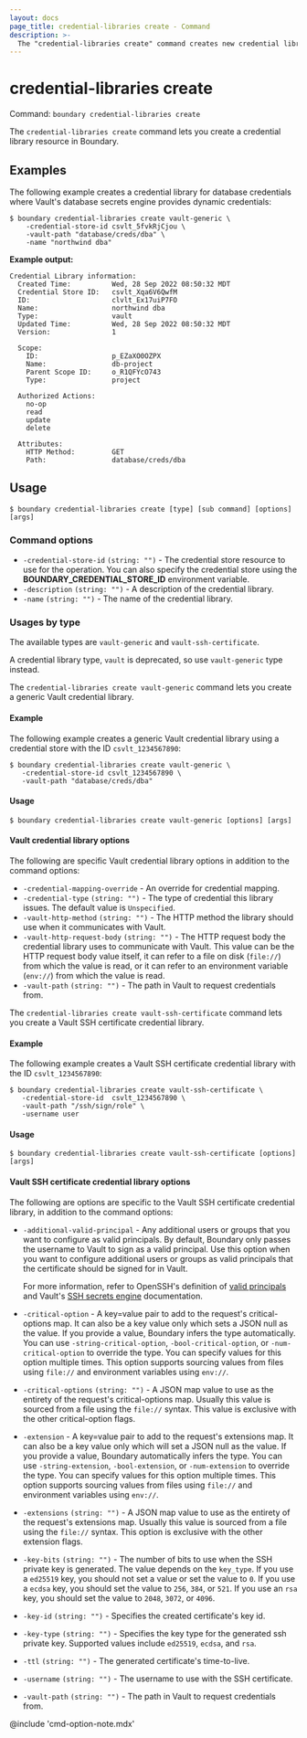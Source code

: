 ```yaml
---
layout: docs
page_title: credential-libraries create - Command
description: >-
  The "credential-libraries create" command creates new credential library resources. You can create a generic Vault or Vault SSH certificate credential library.
---
```


# credential-libraries create

Command: `boundary credential-libraries create`

The `credential-libraries create` command lets you create a credential library resource in Boundary.

## Examples

The following example creates a credential library for database credentials where Vault's database secrets engine provides dynamic credentials:

```shell-session
$ boundary credential-libraries create vault-generic \
    -credential-store-id csvlt_5fvkRjCjou \
    -vault-path "database/creds/dba" \
    -name "northwind dba"
```

**Example output:**

<CodeBlockConfig hideClipboard>

```plaintext
Credential Library information:
  Created Time:          Wed, 28 Sep 2022 08:50:32 MDT
  Credential Store ID:   csvlt_Xqa6V6QwfM
  ID:                    clvlt_Ex17uiP7FO
  Name:                  northwind dba
  Type:                  vault
  Updated Time:          Wed, 28 Sep 2022 08:50:32 MDT
  Version:               1

  Scope:
    ID:                  p_EZaXO0OZPX
    Name:                db-project
    Parent Scope ID:     o_R1QFYcO743
    Type:                project

  Authorized Actions:
    no-op
    read
    update
    delete

  Attributes:
    HTTP Method:         GET
    Path:                database/creds/dba
```

</CodeBlockConfig>


## Usage

<CodeBlockConfig hideClipboard>

```shell-session
$ boundary credential-libraries create [type] [sub command] [options] [args]
```

</CodeBlockConfig>

### Command options

- `-credential-store-id` `(string: "")` - The credential store resource to use
      for the operation. You can also specify the credential store using the
      **BOUNDARY_CREDENTIAL_STORE_ID** environment variable.
- `-description` `(string: "")` - A description of the credential library.
- `-name` `(string: "")` - The name of the credential library.


### Usages by type

The available types are `vault-generic` and `vault-ssh-certificate`.

<Note>

A credential library type, `vault` is deprecated, so use `vault-generic` type instead.

</Note>


<Tabs>
<Tab heading="Vault">

The `credential-libraries create vault-generic` command lets you create a generic Vault credential library.

#### Example

The following example creates a generic Vault credential library using a credential store with the ID `csvlt_1234567890`:

```shell-session
$ boundary credential-libraries create vault-generic \
   -credential-store-id csvlt_1234567890 \
   -vault-path "database/creds/dba"
```

#### Usage

<CodeBlockConfig hideClipboard>

```shell-session
$ boundary credential-libraries create vault-generic [options] [args]
```

</CodeBlockConfig>

#### Vault credential library options

The following are specific Vault credential library options in addition to the command options:

- `-credential-mapping-override`  - An override for credential mapping.
- `-credential-type` `(string: "")` - The type of credential this library issues.
The default value is `Unspecified`.
- `-vault-http-method` `(string: "")` - The HTTP method the library should use when it communicates with Vault.
- `-vault-http-request-body` `(string: "")` - The HTTP request body the credential library uses to communicate with Vault.
This value can be the HTTP request body value itself, it can refer to a file on disk (`file://`) from which the value is read, or it can refer to an environment variable (`env://`) from which the value is read.
- `-vault-path` `(string: "")` - The path in Vault to request credentials from.

</Tab>

<Tab heading="Vault SSH certificate">

The `credential-libraries create vault-ssh-certificate` command lets you create a Vault SSH certificate credential library.

#### Example

The following example creates a Vault SSH certificate credential library with the ID `csvlt_1234567890`:

```shell-session
$ boundary credential-libraries create vault-ssh-certificate \
   -credential-store-id  csvlt_1234567890 \
   -vault-path "/ssh/sign/role" \
   -username user
```

#### Usage

<CodeBlockConfig hideClipboard>

```shell-session
$ boundary credential-libraries create vault-ssh-certificate [options] [args]
```

</CodeBlockConfig>

#### Vault SSH certificate credential library options

The following are options are specific to the Vault SSH certificate credential library, in addition to the command options:

- `-additional-valid-principal` - Any additional users or groups that you want to configure as valid principals.
By default, Boundary only passes the username to Vault to sign as a valid principal.
Use this option when you want to configure additional users or groups as valid principals that the certificate should be signed for in Vault.

   For more information, refer to OpenSSH's definition of [valid principals](https://github.com/openssh/openssh-portable/blob/5f93c4836527d9fda05de8944a1c7b4a205080c7/PROTOCOL.certkeys#L176-L181) and Vault's [SSH secrets engine](https://developer.hashicorp.com/vault/api-docs/secret/ssh#valid_principals) documentation.
- `-critical-option`  - A key=value pair to add to the request's
   critical-options map.
   It can also be a key value only which sets a JSON null as the value.
   If you provide a value, Boundary infers the type automatically.
   You can use `-string-critical-option`, `-bool-critical-option`, or `-num-critical-option` to override the type.
   You can specify values for this option multiple times.
   This option supports sourcing values from files using `file://` and environment variables using `env://`.
- `-critical-options` `(string: "")` - A JSON  map value to use as the entirety of the request's critical-options map.
Usually this value is sourced from a file using the `file://` syntax.
This value is exclusive with the other critical-option flags.
- `-extension`  - A key=value pair to add to the request's extensions map.
It can also be a key value only which will set a JSON null as the value.
If you provide a value, Boundary automatically infers the type.
You can use `-string-extension`, `-bool-extension`, or `-num-extension` to override the type.
You can specify values for this option multiple times.
This option supports sourcing values from files using `file://` and environment variables using `env://`.
- `-extensions` `(string: "")` - A JSON map value to use as the entirety of
   the request's extensions map.
   Usually this value is sourced from a file using the `file://` syntax.
   This option is exclusive with the other extension flags.
- `-key-bits` `(string: "")` - The number of bits to use when the SSH private key is generated.
The value depends on the `key_type`.
If you use a `ed25519` key, you should not set a value or set the value to `0`.
If you use a `ecdsa` key, you should set the value to `256`, `384`, or `521`.
If you use an `rsa` key, you should set the value to `2048`, `3072`, or `4096`.
- `-key-id` `(string: "")` - Specifies the created certificate's key id.
- `-key-type` `(string: "")` - Specifies the key type for the generated ssh private key.
Supported values include `ed25519`, `ecdsa`, and `rsa`.
- `-ttl` `(string: "")` - The generated certificate's time-to-live.
- `-username` `(string: "")` - The username to use with the SSH certificate.
- `-vault-path` `(string: "")` - The path in Vault to request credentials from.

</Tab>
</Tabs>

@include 'cmd-option-note.mdx'